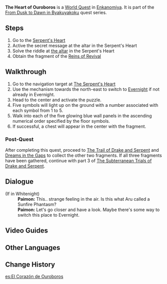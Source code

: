 {{Quest Infobox
|image         = World Quest The Heart of Ouroboros.png
|type          = World
|region        = Inazuma
|area          = Enkanomiya
|chapter       = From Dusk to Dawn in Byakuyakoku
|summary       = The Traveler and Paimon visit The Serpent's Heart to retrieve a fragment of the Reins of Revival.
|startLocation = [[The Serpent's Heart]], [[Enkanomiya]], [[Inazuma]]
|prev          = The Subterranean Trials of Drake and Serpent
|next          = The Subterranean Trials of Drake and Serpent
|characters    = Paimon; Traveler
}}

'''The Heart of Ouroboros''' is a [[World Quest]] in [[Enkanomiya]]. It is part of the [[From Dusk to Dawn in Byakuyakoku]] quest series.

==Steps==
# Go to the [[The Serpent's Heart|Serpent's Heart]]
# Active the secret message at the altar in the Serpent's Heart
# Solve the riddle at [[The Altar at The Serpent's Heart|the altar]] in the Serpent's Heart
# Obtain the fragment of the [[Reins of Revival Fragment (Serpent's Heart)|Reins of Revival]]

==Walkthrough==
# Go to the navigation target at [[The Serpent's Heart]]
# Use the mechanism towards the north-east to switch to [[Evernight]] if not already in Evernight.
# Head to the center and activate the puzzle.
# Five symbols will light up on the ground with a number associated with each symbol from 1 to 5.
# Walk into each of the five glowing blue wall panels in the ascending numerical order specified by the floor symbols.
# If successful, a chest will appear in the center with the fragment.

===Post-Quest===
After completing this quest, proceed to [[The Trail of Drake and Serpent]] and [[Dreams in the Gaps]] to collect the other two fragments. If all three fragments have been gathered, continue with part 3 of [[The Subterranean Trials of Drake and Serpent]].

==Dialogue==
{{Quest Description|You decide to head to Serpent's Heart to search for the fragment of the Reins of Revival.}}
{{Dialogue start}}
;(If in Whitenight)
:'''Paimon:''' This.. strange feeling in the air. Is this what Aru called a Sunfire Phantasm?
:'''Paimon:''' Let's go closer and have a look. Maybe there's some way to switch this place to Evernight.
{{Dialogue end}}

==Video Guides==
{{EVT
|video1   = https://youtu.be/umu6WIDh024?t=891
|caption1 = The Heart of Ouroboros Guide
}}

==Other Languages==
{{Other Languages
|default_hidden = 1
|en      = The Heart of Ouroboros
|zhs     = 奥罗巴洛斯之心
|zhs_rm  = Àoluóbāluòsī zhī Xīn
|zht     = 奧羅巴羅斯之心
|zht_rm  = Àoluóbāluòsī zhī Xīn
|ja      = ウロボロスの心
|ja_rm   = Uroborosu no Kokoro
|ko      = 우로보로스의 심장
|ko_rm   = Uroboroseu-ui Simjang
|es      = El Corazón de Ouroboros
|fr      = Le Cœur d'Ouroboros
|ru      = Сердце уробороса
|th      = ดวงใจแห่ง Ouroboros
|th_rm   = 
|vi      = Trái Tim Ouroboros
|de      = Das Herz von Ouroboros
|id      = Jantung Ouroboros
|pt      = Coração de Ouroboros
}}

==Change History==
{{Change History|2.4}}
[[es:El Corazón de Ouroboros]]